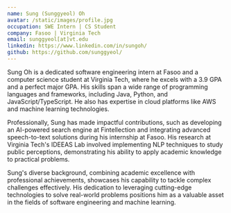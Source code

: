 ```yaml
---
name: Sung (Sunggyeol) Oh
avatar: /static/images/profile.jpg
occupation: SWE Intern | CS Student
company: Fasoo | Virginia Tech
email: sunggyeol[at]vt.edu
linkedin: https://www.linkedin.com/in/sungoh/
github: https://github.com/sunggyeol/
---
```


Sung Oh is a dedicated software engineering intern at Fasoo and a computer science student at Virginia Tech, where he excels with a 3.9 GPA and a perfect major GPA. His skills span a wide range of programming languages and frameworks, including Java, Python, and JavaScript/TypeScript. He also has expertise in cloud platforms like AWS and machine learning technologies.

Professionally, Sung has made impactful contributions, such as developing an AI-powered search engine at Fintellection and integrating advanced speech-to-text solutions during his internship at Fasoo. His research at Virginia Tech's IDEEAS Lab involved implementing NLP techniques to study public perceptions, demonstrating his ability to apply academic knowledge to practical problems.

Sung's diverse background, combining academic excellence with professional achievements, showcases his capability to tackle complex challenges effectively. His dedication to leveraging cutting-edge technologies to solve real-world problems positions him as a valuable asset in the fields of software engineering and machine learning.
